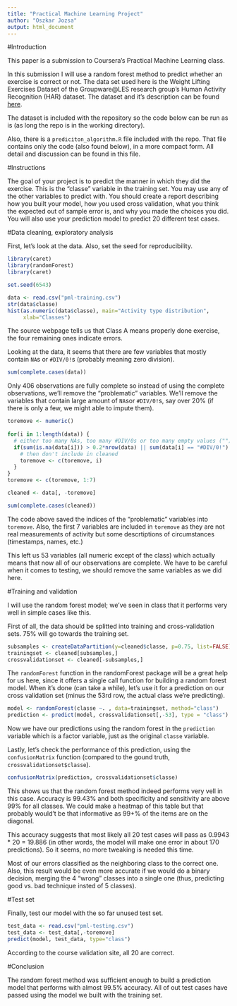 ```yaml
---
title: "Practical Machine Learning Project"
author: "Oszkar Jozsa"
output: html_document
---
```


#Introduction

This paper is a submission to Coursera's Practical Machine Learning class.

In this submission I will use a random forest method to predict whether an exercise is correct or not. 
The data set used here is the Weight Lifting Exercises Dataset of the Groupware@LES 
research group's Human Activity Recognition (HAR) dataset. 
The dataset and it's description can be found [here](http://groupware.les.inf.puc-rio.br/har).

The dataset is included with the repository so the code below can be run as is (as long the repo is in the working directory).

Also, there is a `prediciton_algorithm.R` file included with the repo. That file contains only the code (also found below), 
in a more compact form. All detail and discussion can be found in this file.

#Instructions 

The goal of your project is to predict the manner in which they did the exercise. This is the "classe" variable in the training set. You may use any of the other variables to predict with. You should create a report describing how you built your model, how you used cross validation, what you think the expected out of sample error is, and why you made the choices you did. You will also use your prediction model to predict 20 different test cases. 

#Data cleaning, exploratory analysis

First, let's look at the data. Also, set the seed for reproducibility.

```r
library(caret)
library(randomForest)
library(caret)

set.seed(6543)

data <- read.csv("pml-training.csv")
str(data$classe)
hist(as.numeric(data$classe), main="Activity type distribution", 
     xlab="Classes")
```

The source webpage tells us that Class A means properly done exercise, the four remaining ones 
indicate errors.

Looking at the data, it seems that there are few variables that mostly contain `NA`s or `#DIV/0!`s (probably meaning zero division).

```r
sum(complete.cases(data))
```

Only 406 observations are fully complete so instead of using the complete observations, 
we'll remove the "problematic" variables. 
We'll remove the variables that contain large amount of `NA`sor `#DIV/0!`s, say over 20% 
(if there is only a few, we might able to impute them).

```r
toremove <- numeric()
  
for(i in 1:length(data)) {
  # either too many NAs, too many #DIV/0s or too many empty values ("")
  if(sum(is.na(data[i])) > 0.2*nrow(data) || sum(data[i] == "#DIV/0!") > 0.2*nrow(data) || sum(data[i] == "") > 0.2*nrow(data) ) {
    # then don't include in cleaned
    toremove <- c(toremove, i)
  }
}
toremove <- c(toremove, 1:7)

cleaned <- data[, -toremove]

sum(complete.cases(cleaned))
```

The code above saved the indices of the "problematic" variables into `toremove`. Also, the first 
7 variables are included in `toremove` as they are not real measurements of activity but some descrtiptions 
of circumstances (timestamps, names, etc.)

This left us 53 variables (all numeric except of the class) which actually means that now all of our observations are complete. 
We have to be careful when it comes to testing, we should remove the same variables as we did here.

#Training and validation

I will use the random forest model; we've seen in class that it performs very well in simple cases like this.

First of all, the data should be splitted into training and cross-validation sets. 
75% will go towards the training set.

```r
subsamples <- createDataPartition(y=cleaned$classe, p=0.75, list=FALSE)
trainingset <- cleaned[subsamples,] 
crossvalidationset <- cleaned[-subsamples,]
```

The `randomForest` function in the randomForest package will be a great help for us here, 
since it offers a single call function for building a random forest model. 
When it's done (can take a while), let's use it for a prediction on our cross validation set 
(minus the 53rd row, the actual class we're predicting).

```r
model <- randomForest(classe ~. , data=trainingset, method="class")
prediction <- predict(model, crossvalidationset[,-53], type = "class")
```

Now we have our predictions using the random forest in the `prediction` variable which is a factor 
variable, just as the original `classe` variable.

Lastly, let's check the performance of this prediction, using the `confusionMatrix` function 
(compared to the gound truth, `crossvalidationset$classe`).

```r
confusionMatrix(prediction, crossvalidationset$classe)
```

This shows us that the random forest method indeed performs very vell in this case. 
Accuracy is 99.43% and both specificity and sensitivity are above 99% for all classes. 
We could make a heatmap of this table but that probably would't be that informative as 
99+% of the items are on the diagonal.

This accuracy suggests that most likely all 20 test cases will pass as 0.9943 * 20 = 19.886 
(in other words, the model will make one error in about 170 predictions). 
So it seems, no more tweaking is needed this time.

Most of our errors classified as the neighboring class to the correct one. 
Also, this result would be even more accurate if we would do a binary decision, merging the 4 "wrong" classes 
into a single one (thus, predicting good vs. bad technique insted of 5 classes).

#Test set

Finally, test our model with the so far unused test set.

```r
test_data <- read.csv("pml-testing.csv")
test_data <- test_data[,-toremove]
predict(model, test_data, type="class")
```

According to the course validation site, all 20 are correct.

#Conclusion

The random forest method was sufficient enough to build a prediction model that performs 
with almost 99.5% accuracy. All of out test cases have passed using the model we built with 
the training set.